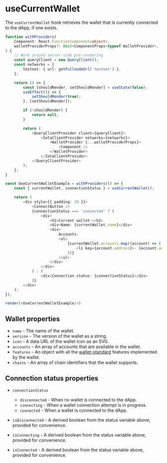 # useCurrentWallet

The `useCurrentWallet` hook retrieves the wallet that is currently connected to the dApp, if one
exists.

```ts live noInline
function withProviders(
    Component: React.FunctionComponent<object>,
    walletProviderProps?: Omit<ComponentProps<typeof WalletProvider>, 'children'>,
) {
    // Work around server-side pre-rendering
    const queryClient = new QueryClient();
    const networks = {
        testnet: { url: getFullnodeUrl('testnet') },
    };

    return () => {
        const [shouldRender, setShouldRender] = useState(false);
        useEffect(() => {
            setShouldRender(true);
        }, [setShouldRender]);

        if (!shouldRender) {
            return null;
        }

        return (
            <QueryClientProvider client={queryClient}>
                <IotaClientProvider networks={networks}>
                    <WalletProvider {...walletProviderProps}>
                        <Component />
                    </WalletProvider>
                </IotaClientProvider>
            </QueryClientProvider>
        );
    };
}

const UseCurrentWalletExample = withProviders(() => {
    const { currentWallet, connectionStatus } = useCurrentWallet();

    return (
        <div style={{ padding: 20 }}>
            <ConnectButton />
            {connectionStatus === 'connected' ? (
                <div>
                    <h2>Current wallet:</h2>
                    <div>Name: {currentWallet.name}</div>
                    <div>
                        Accounts:
                        <ul>
                            {currentWallet.accounts.map((account) => (
                                <li key={account.address}>- {account.address}</li>
                            ))}
                        </ul>
                    </div>
                </div>
            ) : (
                <div>Connection status: {connectionStatus}</div>
            )}
        </div>
    );
});

render(<UseCurrentWalletExample/>)
```

## Wallet properties

-   `name` - The name of the wallet.
-   `version` - The version of the wallet as a string.
-   `icon` - A data URL of the wallet icon as an SVG.
-   `accounts` - An array of accounts that are available in the wallet.
-   `features` - An object with all the
    [wallet-standard](https://github.com/wallet-standard/wallet-standard) features implemented by
    the wallet.
-   `chains` - An array of chain identifiers that the wallet supports.

## Connection status properties

-   `connectionStatus`

    -   `disconnected` - When no wallet is connected to the dApp.
    -   `connecting` - When a wallet connection attempt is in progress.
    -   `connected` - When a wallet is connected to the dApp.

-   `isDisconnected` - A derived boolean from the status variable above, provided for convenience.
-   `isConnecting` - A derived boolean from the status variable above, provided for convenience.
-   `isConnected` - A derived boolean from the status variable above, provided for convenience.
